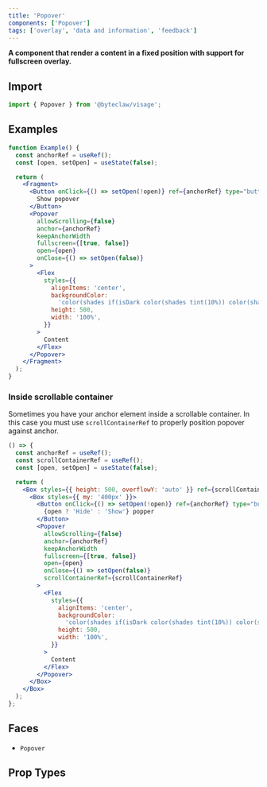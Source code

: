 ```yaml
---
title: 'Popover'
components: ['Popover']
tags: ['overlay', 'data and information', 'feedback']
---
```


**A component that render a content in a fixed position with support for fullscreen overlay.**

## Import

```js transpile=false
import { Popover } from '@byteclaw/visage';
```

## Examples

```jsx live=true
function Example() {
  const anchorRef = useRef();
  const [open, setOpen] = useState(false);

  return (
    <Fragment>
      <Button onClick={() => setOpen(!open)} ref={anchorRef} type="button">
        Show popover
      </Button>
      <Popover
        allowScrolling={false}
        anchor={anchorRef}
        keepAnchorWidth
        fullscreen={[true, false]}
        open={open}
        onClose={() => setOpen(false)}
      >
        <Flex
          styles={{
            alignItems: 'center',
            backgroundColor:
              'color(shades if(isDark color(shades tint(10%)) color(shades shade(10%))))',
            height: 500,
            width: '100%',
          }}
        >
          Content
        </Flex>
      </Popover>
    </Fragment>
  );
}
```

### Inside scrollable container

Sometimes you have your anchor element inside a scrollable container. In this case you must use `scrollContainerRef` to properly position popover against anchor.

```jsx live=true
() => {
  const anchorRef = useRef();
  const scrollContainerRef = useRef();
  const [open, setOpen] = useState(false);

  return (
    <Box styles={{ height: 500, overflowY: 'auto' }} ref={scrollContainerRef}>
      <Box styles={{ my: '400px' }}>
        <Button onClick={() => setOpen(!open)} ref={anchorRef} type="button">
          {open ? 'Hide' : 'Show'} popper
        </Button>
        <Popover
          allowScrolling={false}
          anchor={anchorRef}
          keepAnchorWidth
          fullscreen={[true, false]}
          open={open}
          onClose={() => setOpen(false)}
          scrollContainerRef={scrollContainerRef}
        >
          <Flex
            styles={{
              alignItems: 'center',
              backgroundColor:
                'color(shades if(isDark color(shades tint(10%)) color(shades shade(10%))))',
              height: 500,
              width: '100%',
            }}
          >
            Content
          </Flex>
        </Popover>
      </Box>
    </Box>
  );
};
```

## Faces

- `Popover`

## Prop Types

<PropTypes component="Popover" />
